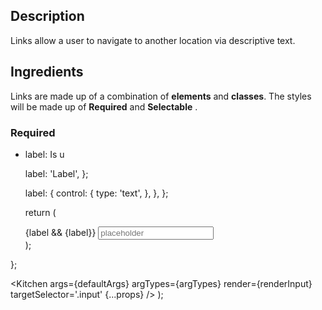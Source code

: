 
## Description

Links allow a user to navigate to another location via descriptive text.

## Ingredients

Links are made up of a combination of **elements** and **classes**. The styles will be made up of **Required** and **Selectable** .

### Required

- label: Is u

  label: 'Label',
};

  label: {
    control: {
      type: 'text',
    },
  },
};

  return (
    <div>
      {label && <label>{label}</label>}
      <input className='input' type='text' placeholder='placeholder' />
    </div>
  );
};

  <Kitchen
    args={defaultArgs}
    argTypes={argTypes}
    render={renderInput}
    targetSelector='.input'
    {...props}
  />
);

<InputKitchen />
